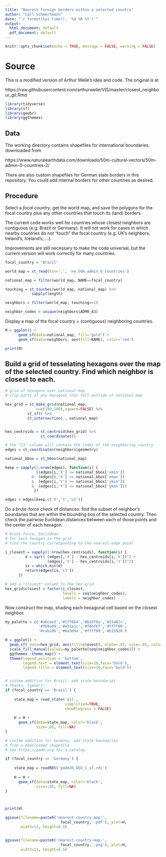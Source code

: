 ```yaml
---
title: "Nearest foreign borders within a selected country"
author: "Carl Schmertmann"
date: "`r format(Sys.time(), '%d %B %Y')`"
output:
  html_document: default
  pdf_document: default
---
```


```r
knitr::opts_chunk$set(echo = TRUE, message = FALSE, warning = FALSE)
```
# Source

This is a modified version of Arthur Welle's idea and code. The original is at

https://raw.githubusercontent.com/arthurwelle/VIS/master/closest_neighbour_git.Rmd



```r
library(tidyverse)
library(sf)
library(geobr)
library(ggthemes)
```

## Data

The working directory contains shapefiles for international boundaries, downloaded from  

https://www.naturalearthdata.com/downloads/50m-cultural-vectors/50m-admin-0-countries-2/

There are also custom shapefiles for German state borders in this repository. You could add internal borders for other countries as desired.

## Procedure

Select a *focal country*, get the world map, and save the polygons for the focal country plus any other countries that touch its (land) borders.

The current code works well for countries whose closest neighbors are contiguous (e.g. Brazil or Germany). It will not work for cases in which nearby countries do not "touch" the focal country (e.g. UK's neighbors, Ireland's, Iceland's, ...). 

Improvements are still necessary to make the code universal, but the current version will work correctly for many countries.

```r

focal_country = 'Brazil'

world_map = st_read(dsn='.', 'ne_50m_admin_0_countries')

national_map = filter(world_map, NAME==focal_country)

touching = st_touches(world_map, national_map) %>% 
            sapply(length)

neighbors = filter(world_map, touching==1)

neighbor_codes = unique(neighbors$ADM0_A3)
```

Display a map of the focal country + (contiguous) neighboring countries. 

```r
M = ggplot() +
      geom_sf(data=national_map, fill='gold') +
      geom_sf(data=neighbors, aes(fill=NAME), color='red')

print(M)

```

## Build a grid of tesselating hexagons over the map of the selected country. Find which neighbor is closest to each.

```r

# grid of hexagons over national map 
# clip parts of any hexagons that fall outside of national map

hex_grid = st_make_grid(national_map, 
              n=c(100,100),square=FALSE) %>% 
          st_sf() %>% 
          st_intersection(., national_map)


hex_centroids = st_centroid(hex_grid) %>% 
                st_coordinates()

# the "L3" column will contain the index of the neighboring country
edges = st_coordinates(neighbors$geometry) 

national_bbox = st_bbox(national_map)

keep = sapply(1:nrow(edges), function(i) {
              ((edges[i,'X'] >= national_bbox['xmin'])
            &  (edges[i,'X'] <= national_bbox['xmax'])
            &  (edges[i,'Y'] >= national_bbox['ymin'])
            &  (edges[i,'Y'] <= national_bbox['ymax']))
             })

edges = edges[keep,c('X','Y','L3')]
```


Do a brute-force check of distances: find the subset of neighbor's boundaries that are within the bounding box of the selected country. Then check the pairwise Euclidean distances between each of those points and the center of each hexagon.

```r
# brute force, Euclidean
# for each hexagon in the grid
# find the country corresponding to the nearest edge point

i_closest = sapply(1:nrow(hex_centroids), function(i) {
         d = sqrt( (edges[,'X'] - hex_centroids[i,'X'])^2 +
                   (edges[,'Y'] - hex_centroids[i,'Y'])^2)
         ix = which.min(d)
         return(edges[ix,'L3'])
      })

# add a "closest" column to the hex grid
hex_grid$closest = factor(i_closest,
                          levels = seq(neighbor_codes),
                          labels = neighbor_codes)
```

Now construct the map, shading each hexagonal cell based on the closest neighbor. 

```r
my_palette = c('#a6cee3','#1f78b4','#b2df8a','#33a02c',
               '#fb9a99','#e31a1c','#fdbf6f','#ff7f00',
               '#cab2d6','#6a3d9a','#ffff99','#b15928')

H = ggplot() +
  geom_sf( data=hex_grid, aes(fill=closest), alpha=.95, size=.05, color='lightgrey') +
  scale_fill_manual(values=my_palette[seq(neighbor_codes)]) +
  ggthemes::theme_map() +
  theme(legend.position = 'bottom',
        legend.text = element_text(size=10,face='bold'),
        legend.title = element_text(size=10,face='bold'))


# custom addition for Brazil: add state boundaries
# Thanks, {geobr}!
if (focal_country == 'Brazil') {
  
    state_map = read_state('all',
                           simplified=TRUE,
                           showProgress = FALSE)
    
    H = H +
      geom_sf(data=state_map, color='black',
              size=.05, fill=NA) 
}

# custom addition for Germany: add state boundaries
# from a downloaded shapefile
# see https://gadm.org for a catalog 

if (focal_country == 'Germany') {
  
    state_map = readRDS('gadm36_DEU_1_sf.rds')
  
    H = H +
      geom_sf(data=state_map, color='black',
              size=.05, fill=NA) 
}



print(H)

ggsave(filename=paste0('nearest-country-map-',
                         focal_country,'.pdf'), plot=H,
       width=11, height=8.5)


ggsave(filename=paste0('nearest-country-map-',
                         focal_country,'.png'), plot=H,
       width=11, height=8.5)

```
